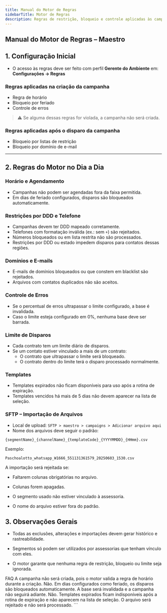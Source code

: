 ```yaml
---
title: Manual do Motor de Regras
sidebarTitle: Motor de Regras
description: Regras de restrição, bloqueio e controle aplicadas às campanhas no Maestro.
---
```


## Manual do Motor de Regras – Maestro

## 1. Configuração Inicial

- O acesso às regras deve ser feito com perfil **Gerente do Ambiente** em:  
  **Configurações → Regras**

### Regras aplicadas na criação da campanha
- Regra de horário  
- Bloqueio por feriado  
- Controle de erros  

> ⚠️ Se alguma dessas regras for violada, a campanha não será criada.

### Regras aplicadas após o disparo da campanha
- Bloqueio por listas de restrição  
- Bloqueio por domínio de e-mail  

---

## 2. Regras do Motor no Dia a Dia

### Horário e Agendamento
- Campanhas não podem ser agendadas fora da faixa permitida.  
- Em dias de feriado configurados, disparos são bloqueados automaticamente.  

### Restrições por DDD e Telefone
- Campanhas devem ter DDD mapeado corretamente.  
- Telefones com formatação inválida (ex.: sem `+`) são rejeitados.  
- Números bloqueados ou em lista restrita não são processados.  
- Restrições por DDD ou estado impedem disparos para contatos dessas regiões.  

### Domínios e E-mails
- E-mails de domínios bloqueados ou que constem em blacklist são rejeitados.  
- Arquivos com contatos duplicados não são aceitos.  

### Controle de Erros
- Se o percentual de erros ultrapassar o limite configurado, a base é invalidada.  
- Caso o limite esteja configurado em 0%, nenhuma base deve ser barrada.  

### Limite de Disparos
- Cada contrato tem um limite diário de disparos.  
- Se um contato estiver vinculado a mais de um contrato:  
  - O contrato que ultrapassar o limite será bloqueado.  
  - O contrato dentro do limite terá o disparo processado normalmente.  

### Templates
- Templates expirados não ficam disponíveis para uso após a rotina de expiração.  
- Templates vencidos há mais de 5 dias não devem aparecer na lista de seleção.  

### SFTP – Importação de Arquivos
- Local de upload: `SFTP > maestro > campaigns > Adicionar arquivo aqui`  
- Nome dos arquivos deve seguir o padrão:  

```plaintext
{segmentName}_{channelName}_{templateCode}_{YYYYMMDD}_{HHmm}.csv
```
Exemplo:
```
Paschoalotto_whatsapp_W1666_551131361579_20250603_1530.csv
```
A importação será rejeitada se:

- Faltarem colunas obrigatórias no arquivo.

- Colunas forem apagadas.

- O segmento usado não estiver vinculado à assessoria.

- O nome do arquivo estiver fora do padrão.

## 3. Observações Gerais

- Todas as exclusões, alterações e importações devem gerar histórico e rastreabilidade.

- Segmentos só podem ser utilizados por assessorias que tenham vínculo com eles.

- O motor garante que nenhuma regra de restrição, bloqueio ou limite seja ignorada.

FAQ
<AccordionGroup> <Accordion title="O que acontece se eu tentar criar uma campanha fora do horário permitido?"> A campanha não será criada, pois o motor valida a regra de horário durante a criação. </Accordion> <Accordion title="Campanhas são enviadas em feriados?"> Não. Em dias configurados como feriado, os disparos são bloqueados automaticamente. </Accordion> <Accordion title="E se o percentual de erros da base for maior que o limite configurado?"> A base será invalidada e a campanha não seguirá adiante. </Accordion> <Accordion title="Posso reutilizar templates expirados?"> Não. Templates expirados ficam indisponíveis após a rotina de expiração e não aparecem na lista de seleção. </Accordion> <Accordion title="O que ocorre se o nome do arquivo enviado via SFTP estiver fora do padrão?"> O arquivo será rejeitado e não será processado. </Accordion> </AccordionGroup> ```